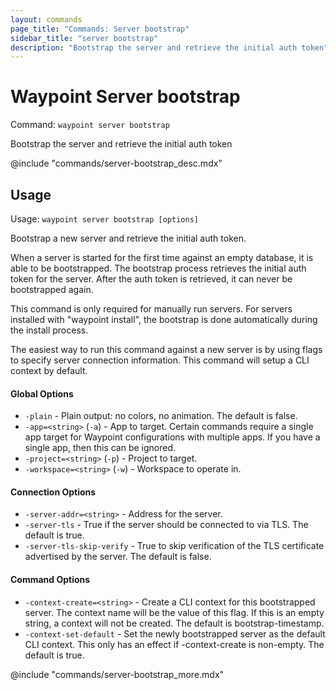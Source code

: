 ```yaml
---
layout: commands
page_title: "Commands: Server bootstrap"
sidebar_title: "server bootstrap"
description: "Bootstrap the server and retrieve the initial auth token"
---
```


# Waypoint Server bootstrap

Command: `waypoint server bootstrap`

Bootstrap the server and retrieve the initial auth token

@include "commands/server-bootstrap_desc.mdx"

## Usage

Usage: `waypoint server bootstrap [options]`


  Bootstrap a new server and retrieve the initial auth token.

  When a server is started for the first time against an empty database,
  it is able to be bootstrapped. The bootstrap process retrieves the initial
  auth token for the server. After the auth token is retrieved, it can never
  be bootstrapped again.

  This command is only required for manually run servers. For servers
  installed with "waypoint install", the bootstrap is done automatically
  during the install process.

  The easiest way to run this command against a new server is by using
  flags to specify server connection information. This command will setup
  a CLI context by default.

#### Global Options

- `-plain` - Plain output: no colors, no animation. The default is false.
- `-app=<string>` (`-a`) - App to target. Certain commands require a single app target for Waypoint configurations with multiple apps. If you have a single app, then this can be ignored.
- `-project=<string>` (`-p`) - Project to target.
- `-workspace=<string>` (`-w`) - Workspace to operate in.

#### Connection Options

- `-server-addr=<string>` - Address for the server.
- `-server-tls` - True if the server should be connected to via TLS. The default is true.
- `-server-tls-skip-verify` - True to skip verification of the TLS certificate advertised by the server. The default is false.

#### Command Options

- `-context-create=<string>` - Create a CLI context for this bootstrapped server. The context name will be the value of this flag. If this is an empty string, a context will not be created. The default is bootstrap-timestamp.
- `-context-set-default` - Set the newly bootstrapped server as the default CLI context. This only has an effect if -context-create is non-empty. The default is true.

@include "commands/server-bootstrap_more.mdx"
